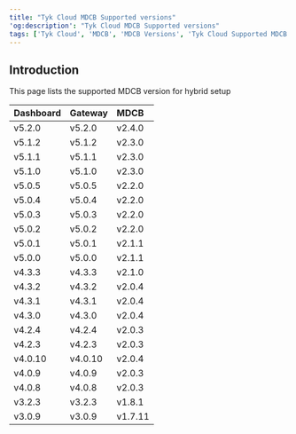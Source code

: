```yaml
---
title: "Tyk Cloud MDCB Supported versions"
'og:description': "Tyk Cloud MDCB Supported versions"
tags: ['Tyk Cloud', 'MDCB', 'MDCB Versions', 'Tyk Cloud Supported MDCB Versions']
---
```


## Introduction


This page lists the supported MDCB version for hybrid setup

| Dashboard | Gateway | MDCB   |
| :--------- | :------- | :------ |
| v5.2.0    | v5.2.0  | v2.4.0 |
| v5.1.2    | v5.1.2  | v2.3.0 |
| v5.1.1    | v5.1.1  | v2.3.0 |
| v5.1.0    | v5.1.0  | v2.3.0 |
| v5.0.5    | v5.0.5  | v2.2.0 |
| v5.0.4    | v5.0.4  | v2.2.0 |
| v5.0.3    | v5.0.3  | v2.2.0 |
| v5.0.2    | v5.0.2  | v2.2.0 |
| v5.0.1    | v5.0.1  | v2.1.1 |
| v5.0.0    | v5.0.0  | v2.1.1 |
| v4.3.3    | v4.3.3  | v2.1.0 |
| v4.3.2    | v4.3.2  | v2.0.4 |
| v4.3.1    | v4.3.1  | v2.0.4 |
| v4.3.0    | v4.3.0  | v2.0.4 |
| v4.2.4    | v4.2.4  | v2.0.3 |
| v4.2.3    | v4.2.3  | v2.0.3 |
| v4.0.10    | v4.0.10  | v2.0.4 |
| v4.0.9    | v4.0.9  | v2.0.3 |
| v4.0.8    | v4.0.8  | v2.0.3 |
| v3.2.3    | v3.2.3  | v1.8.1 |
| v3.0.9    | v3.0.9  | v1.7.11 |
